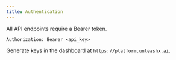 ```yaml
---
title: Authentication
---
```


All API endpoints require a Bearer token.

```
Authorization: Bearer <api_key>
```

Generate keys in the dashboard at `https://platform.unleashx.ai`. 